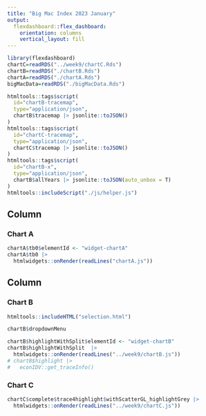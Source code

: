```yaml
---
title: "Big Mac Index 2023 January"
output: 
  flexdashboard::flex_dashboard:
    orientation: columns
    vertical_layout: fill
---
```


```r
library(flexdashboard)
chartC=readRDS("../week9/chartC.Rds")
chartB=readRDS("./chartB.Rds")
chartA=readRDS("./chartA.Rds")
bigMacData=readRDS("./bigMacData.Rds")
```


```r
htmltools::tags$script(
  id="chartB-tracemap",
  type="application/json",
  chartB$tracemap |> jsonlite::toJSON()
)
htmltools::tags$script(
  id="chartC-tracemap",
  type="application/json",
  chartC$tracemap |> jsonlite::toJSON()
)
htmltools::tags$script(
  id="chartB-x",
  type="application/json",
  chartB$allYears |> jsonlite::toJSON(auto_unbox = T)
)
htmltools::includeScript("./js/helper.js")
```



Column {data-width=150}
-----------------------------------------------------------------------

### Chart A

```r
chartA$tb0$elementId <- "widget-chartA"
chartA$tb0 |>
  htmlwidgets::onRender(readLines("chartA.js"))
```



Column {data-width=350}
-----------------------------------------------------------------------

### Chart B

```r
htmltools::includeHTML("selection.html")
```

```r
chartB$dropdownMenu
```

```r
chartB$highlightWithSplit$elementId <- "widget-chartB"
chartB$highlightWithSplit  |>
  htmlwidgets::onRender(readLines("../week9/chartB.js"))
# chartB$highlight |>
#   econIDV::get_traceInfo()
```

### Chart C

```r
chartC$complete$trace4highlight$withScatterGL_highlightGrey |>
  htmlwidgets::onRender(readLines("../week9/chartC.js"))
```

